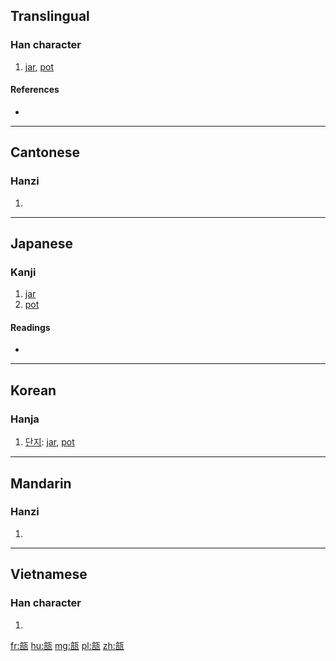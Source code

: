 ==Translingual==

===Han character===
{{Han char|rn=98|rad=瓦|as=08|sn=13|four=01617|canj=YRMVN}}

# [[jar]], [[pot]]

====References====
* {{Han ref|kx=0749.450|dkj=21534|dj=1158.200|hdz=21427.080|uh=74FF|ud=29951|bh=DEC0|bd=57024}}

----

==Cantonese==

===Hanzi===
{{yue-hanzi|jyut=pau2|y=pau2}}

# {{defn|lang=yue|sort=瓦08}}

----

==Japanese==

===Kanji===
{{ja-kanji|grade=|rs=瓦08}}

# [[jar]]
# [[pot]]

====Readings====
* {{ja-readings|on=[[ほう]] (hō), [[ぶ]] (bu), [[ふ]] (fu)|kun=[[かめ]] (kame)|nanori=}}

----

==Korean==

===Hanja===
{{ko-hanja|hangeul=부|rv=bu|mr=pu}}

# [[단지]]: [[jar]], [[pot]]

----

==Mandarin==

===Hanzi===
{{cmn-hanzi|pin=[[bù]] ([[bu4]])|wg=b'u<sup>4</sup>}}

# {{defn|lang=cmn|sort=瓦08}}

----

==Vietnamese==

===Han character===
{{vi-hantu|[[bẫu]], [[phễu]]|rs=瓦08}}

# {{defn|lang=vi|sort=瓦08}}

[[fr:瓿]]
[[hu:瓿]]
[[mg:瓿]]
[[pl:瓿]]
[[zh:瓿]]